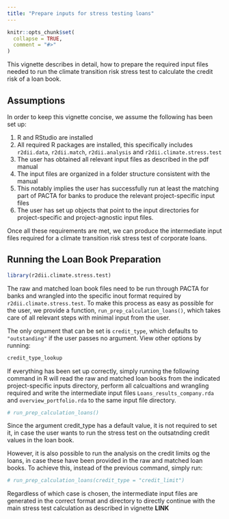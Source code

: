 ```yaml
---
title: "Prepare inputs for stress testing loans"
---
```


```r
knitr::opts_chunk$set(
  collapse = TRUE,
  comment = "#>"
)
```

This vignette describes in detail, how to prepare the required input files
needed to run the climate transition risk stress test to calculate the credit
risk of a loan book.

## Assumptions

In order to keep this vignette concise, we assume the following has been set up:

1. R and RStudio are installed
2. All required R packages are installed, this specifically includes
`r2dii.data`, `r2dii.match`, `r2dii.analysis` and `r2dii.climate.stress.test`
1. The user has obtained all relevant input files as described in the pdf manual
1. The input files are organized in a folder structure consistent with the manual
1. This notably implies the user has successfully run at least the matching
part of PACTA for banks to produce the relevant project-specific input files
1. The user has set up objects that point to the input directories for
project-specific and project-agnostic input files.

Once all these requirements are met, we can produce the intermediate input files
required for a climate transition risk stress test of corporate loans.

## Running the Loan Book Preparation

```r
library(r2dii.climate.stress.test)
```

The raw and matched loan book files need to be run through PACTA for banks and
wrangled into the specific inout format required by `r2dii.climate.stress.test`.
To make this process as easy as possible for the user, we provide a function,
`run_prep_calculation_loans()`, which takes care of all relevant steps with
minimal input from the user.

The only orgument that can be set is `credit_type`, which defaults to
`"outstanding"` if the user passes no argument. View other options by running:

```r
credit_type_lookup
```

If everything has been set up correctly, simply running the following command in
R will read the raw and matched loan books from the indicated project-specific
inputs directory, perform all calcualtions and wrangling required and write the
intermediate input files `Loans_results_company.rda` and `overview_portfolio.rda`
to the same input file directory.

```r
# run_prep_calculation_loans()
```

Since the argument credit_type has a default value, it is not required to set it,
in case the user wants to run the stress test on the outsatnding credit values
in the loan book.

However, it is also possible to run the analysis on the credit limits og the
loans, in case these have been provided in the raw and matched loan books. To
achieve this, instead of the previous command, simply run:

```r
# run_prep_calculation_loans(credit_type = "credit_limit")
```

Regardless of which case is chosen, the intermediate input files are generated
in the correct format and directory to directly continue with the main stress
test calculation as described in vignette **LINK**
